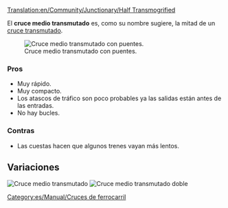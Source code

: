 [[Translation:en/Community/Junctionary/Half Transmogrified]]

{{es/Community/Junctionary/Menú de Cruces}}

El '''cruce medio transmutado''' es, como su nombre sugiere, la mitad de un [[es/Community/Junctionary/Cruce transmutado|cruce transmutado]].

[[File:en/Community/Junctionary/Ttd.half.transmogrified.variant.png|frame|none|Cruce medio transmutado con puentes.]]

===Pros===
*Muy rápido.
*Muy compacto.
*Los atascos de tráfico son poco probables ya las salidas están antes de las entradas.
*No hay bucles.

===Contras===
*Las cuestas hacen que algunos trenes vayan más lentos.

==Variaciones==
[[File:en/Community/Junctionary/Ttd.half.transmogrified.original.png|frame|none|Cruce medio transmutado]]
[[File:en/Community/Junctionary/Ttd.dual.half.transmogrified.png|frame|none|Cruce medio transmutado doble]]

[[Category:es/Manual/Cruces de ferrocarril]]